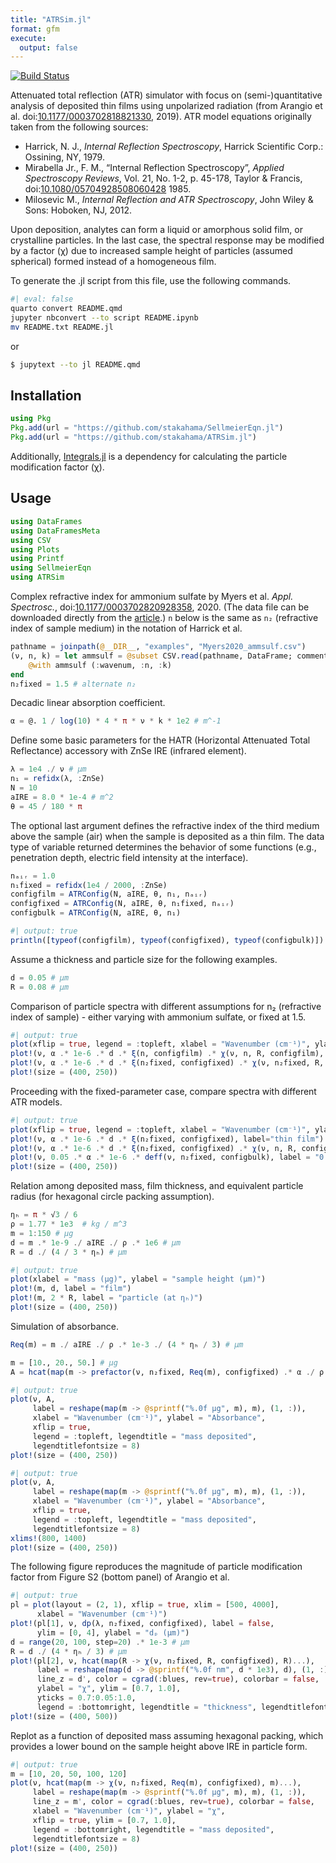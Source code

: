 ```yaml
---
title: "ATRSim.jl"
format: gfm
execute:
  output: false
---
```



[![Build Status](https://github.com/stakahama/ATRSim.jl/actions/workflows/CI.yml/badge.svg?branch=main)](https://github.com/stakahama/ATRSim.jl/actions/workflows/CI.yml?query=branch%3Amain)

Attenuated total reflection (ATR) simulator with focus on (semi-)quantitative analysis of deposited thin films using unpolarized radiation (from Arangio et al. doi:[10.1177/0003702818821330](https://doi.org/10.1177/0003702818821330), 2019). ATR model equations originally taken from the following sources:

- Harrick, N. J., *Internal Reflection Spectroscopy*, Harrick Scientific Corp.: Ossining, NY, 1979.
- Mirabella Jr., F. M., "Internal Reflection Spectroscopy", *Applied Spectroscopy Reviews*, Vol. 21, No. 1-2, p. 45-178, Taylor & Francis,  doi:[10.1080/05704928508060428](https://doi.org/10.1080/05704928508060428) 1985.
- Milosevic M., *Internal Reflection and ATR Spectroscopy*, John Wiley & Sons: Hoboken, NJ, 2012.

Upon deposition, analytes can form a liquid or amorphous solid film, or crystalline particles. In the last case, the spectral response may be modified by a factor (χ) due to increased sample height of particles (assumed spherical) formed instead of a homogeneous film.

To generate the .jl script from this file, use the following commands.

```bash
#| eval: false
quarto convert README.qmd 
jupyter nbconvert --to script README.ipynb 
mv README.txt README.jl
```
or
```bash
$ jupytext --to jl README.qmd
```

## Installation

```julia
using Pkg
Pkg.add(url = "https://github.com/stakahama/SellmeierEqn.jl")
Pkg.add(url = "https://github.com/stakahama/ATRSim.jl")
```

Additionally, [Integrals.jl](https://github.com/SciML/Integrals.jl) is a dependency for calculating the particle modification factor (χ).

## Usage

```julia
using DataFrames
using DataFramesMeta
using CSV
using Plots
using Printf
using SellmeierEqn
using ATRSim
```

Complex refractive index for ammonium sulfate by Myers et al. *Appl. Spectrosc.*, doi:[10.1177/0003702820928358](https://doi.org/10.1177/0003702820928358), 2020. (The data file can be downloaded directly from the [article](https://journals.sagepub.com/doi/suppl/10.1177/0003702820928358/suppl_file/sj-pdf-1-asp-10.1177_0003702820928358.pdf).) `n` below is the same as `n₂` (refractive index of sample medium) in the notation of Harrick et al.

```julia
pathname = joinpath(@__DIR__, "examples", "Myers2020_ammsulf.csv")
(ν, n, k) = let ammsulf = @subset CSV.read(pathname, DataFrame; comment="#") @. (650 <= :wavenum <= 4000)
    @with ammsulf (:wavenum, :n, :k)
end
n₂fixed = 1.5 # alternate n₂
```

Decadic linear absorption coefficient.
```julia
α = @. 1 / log(10) * 4 * π * ν * k * 1e2 # m^-1
```

Define some basic parameters for the HATR (Horizontal Attenuated Total Reflectance) accessory with ZnSe IRE (infrared element).
```julia
λ = 1e4 ./ ν # μm
n₁ = refidx(λ, :ZnSe)
N = 10
aIRE = 8.0 * 1e-4 # m^2
θ = 45 / 180 * π
```

The optional last argument defines the refractive index of the third medium above the sample (air) when the sample is deposited as a thin film. The data type of variable returned determines the behavior of some functions (e.g., penetration depth, electric field intensity at the interface).
```julia
nₐᵢᵣ = 1.0
n₁fixed = refidx(1e4 / 2000, :ZnSe)
configfilm = ATRConfig(N, aIRE, θ, n₁, nₐᵢᵣ)
configfixed = ATRConfig(N, aIRE, θ, n₁fixed, nₐᵢᵣ)
configbulk = ATRConfig(N, aIRE, θ, n₁)
```

```julia
#| output: true
println([typeof(configfilm), typeof(configfixed), typeof(configbulk)])
```

Assume a thickness and particle size for the following examples.
```julia
d = 0.05 # μm
R = 0.08 # μm
```

Comparison of particle spectra with different assumptions for n₂ (refractive index of sample) - either varying with ammonium sulfate, or fixed at 1.5.
```julia
#| output: true
plot(xflip = true, legend = :topleft, xlabel = "Wavenumber (cm⁻¹)", ylabel = "Absorbance")
plot!(ν, α .* 1e-6 .* d .* ξ(n, configfilm) .* χ(ν, n, R, configfilm), label = "varying n₂")
plot!(ν, α .* 1e-6 .* d .* ξ(n₂fixed, configfixed) .* χ(ν, n₂fixed, R, configfixed), label = "fixed n₂")
plot!(size = (400, 250))
```

Proceeding with the fixed-parameter case, compare spectra with different ATR models.
```julia
#| output: true
plot(xflip = true, legend = :topleft, xlabel = "Wavenumber (cm⁻¹)", ylabel = "Absorbance")
plot!(ν, α .* 1e-6 .* d .* ξ(n₂fixed, configfixed), label="thin film")
plot!(ν, α .* 1e-6 .* d .* ξ(n₂fixed, configfixed) .* χ(ν, n, R, configfixed), label="particle")
plot!(ν, 0.05 .* α .* 1e-6 .* deff(ν, n₂fixed, configbulk), label = "0.05 × bulk")
plot!(size = (400, 250))
```

Relation among deposited mass, film thickness, and equivalent particle radius (for hexagonal circle packing assumption).
```julia
ηₕ = π * √3 / 6
ρ = 1.77 * 1e3  # kg / m^3
m = 1:150 # μg
d = m .* 1e-9 ./ aIRE ./ ρ .* 1e6 # μm
R = d ./ (4 / 3 * ηₕ) # μm
```

```julia
#| output: true
plot(xlabel = "mass (μg)", ylabel = "sample height (μm)")
plot!(m, d, label = "film")
plot!(m, 2 * R, label = "particle (at ηₕ)")
plot!(size = (400, 250))
```

Simulation of absorbance.
```julia
Req(m) = m ./ aIRE ./ ρ .* 1e-3 ./ (4 * ηₕ / 3) # μm
```
```julia
m = [10., 20., 50.] # μg
A = hcat(map(m -> prefactor(ν, n₂fixed, Req(m), configfixed) .* α ./ ρ .* m .* 1e-9, m)...)
```

```julia
#| output: true
plot(ν, A,
     label = reshape(map(m -> @sprintf("%.0f μg", m), m), (1, :)),
     xlabel = "Wavenumber (cm⁻¹)", ylabel = "Absorbance",
     xflip = true,
     legend = :topleft, legendtitle = "mass deposited",
     legendtitlefontsize = 8)
plot!(size = (400, 250))
```

```julia
#| output: true
plot(ν, A,
     label = reshape(map(m -> @sprintf("%.0f μg", m), m), (1, :)),
     xlabel = "Wavenumber (cm⁻¹)", ylabel = "Absorbance",
     xflip = true,
     legend = :topleft, legendtitle = "mass deposited",
     legendtitlefontsize = 8)
xlims!(800, 1400)
plot!(size = (400, 250))
```

The following figure reproduces the magnitude of particle modification factor from Figure S2 (bottom panel) of Arangio et al.
```julia
#| output: true
pl = plot(layout = (2, 1), xflip = true, xlim = [500, 4000], 
      xlabel = "Wavenumber (cm⁻¹)")
plot!(pl[1], ν, dp(λ, n₂fixed, configfixed), label = false,
      ylim = [0, 4], ylabel = "dₚ (μm)")
d = range(20, 100, step=20) .* 1e-3 # μm
R = d ./ (4 * ηₕ / 3) # μm
plot!(pl[2], ν, hcat(map(R -> χ(ν, n₂fixed, R, configfixed), R)...),
      label = reshape(map(d -> @sprintf("%.0f nm", d * 1e3), d), (1, :)), 
      line_z = d', color = cgrad(:blues, rev=true), colorbar = false,
      ylabel = "χ", ylim = [0.7, 1.0],
      yticks = 0.7:0.05:1.0,
      legend = :bottomright, legendtitle = "thickness", legendtitlefontsize = 8)
plot!(size = (400, 500))
```

Replot as a function of deposited mass assuming hexagonal packing, which provides a lower bound on the sample height above IRE in particle form.
```julia
#| output: true
m = [10, 20, 50, 100, 120]
plot(ν, hcat(map(m -> χ(ν, n₂fixed, Req(m), configfixed), m)...),
     label = reshape(map(m -> @sprintf("%.0f μg", m), m), (1, :)),
     line_z = m', color = cgrad(:blues, rev=true), colorbar = false,
     xlabel = "Wavenumber (cm⁻¹)", ylabel = "χ",
     xflip = true, ylim = [0.7, 1.0],
     legend = :bottomright, legendtitle = "mass deposited",
     legendtitlefontsize = 8)
plot!(size = (400, 250))
```
